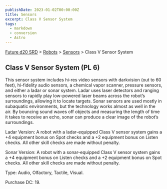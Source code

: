```yaml
---
publishDate: 2023-01-02T00:00:00Z
title: Sensors
excerpt: Class V Sensor System
tags:
  - markdown
  - conversion
  - Astro
---
```






[Future d20 SRD](/#futureD20) > [Robots](future-d20-srd-robots-index) > [Sensors](future-d20-srd-robots-sensors-index) > Class V Sensor System




## Class V Sensor System (PL 6)


This sensor system includes hi-res video sensors with darkvision (out to 60 feet), hi-fidelity audio sensors, a chemical vapor scanner, pressure sensors, and either a ladar or sonar system. Ladar uses laser detectors and ranging sensors to rapidly play low-powered laser beams across the robot’s surroundings, allowing it to locate targets. Sonar sensors are used mostly in subaquatic environments, but the technology works almost as well in the air. By bouncing sound waves off objects and measuring the length of time it takes to receive an echo, sonar can produce a clear image of the robot’s surroundings.


Ladar Version: A robot with a ladar-equipped Class V sensor system gains a +4 equipment bonus on Spot checks and a +2 equipment bonus on Listen checks. All other skill checks are made without penalty.


Sonar Version: A robot with a sonar-equipped Class V sensor system gains a +4 equipment bonus on Listen checks and a +2 equipment bonus on Spot checks. All other skill checks are made without penalty.


Type: Audio, Olfactory, Tactile, Visual.


Purchase DC: 19.



